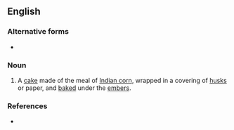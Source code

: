 {{also|corndodger}}
==English==

===Alternative forms===
* {{l|en|corndodger}}

===Noun===
{{en-noun}}

# A [[cake]] made of the meal of [[Indian corn]], wrapped in a covering of [[husk]]s or paper, and [[bake]]d under the [[ember]]s.

===References===
* {{R:Webster 1913|corndodger|corndodger}}